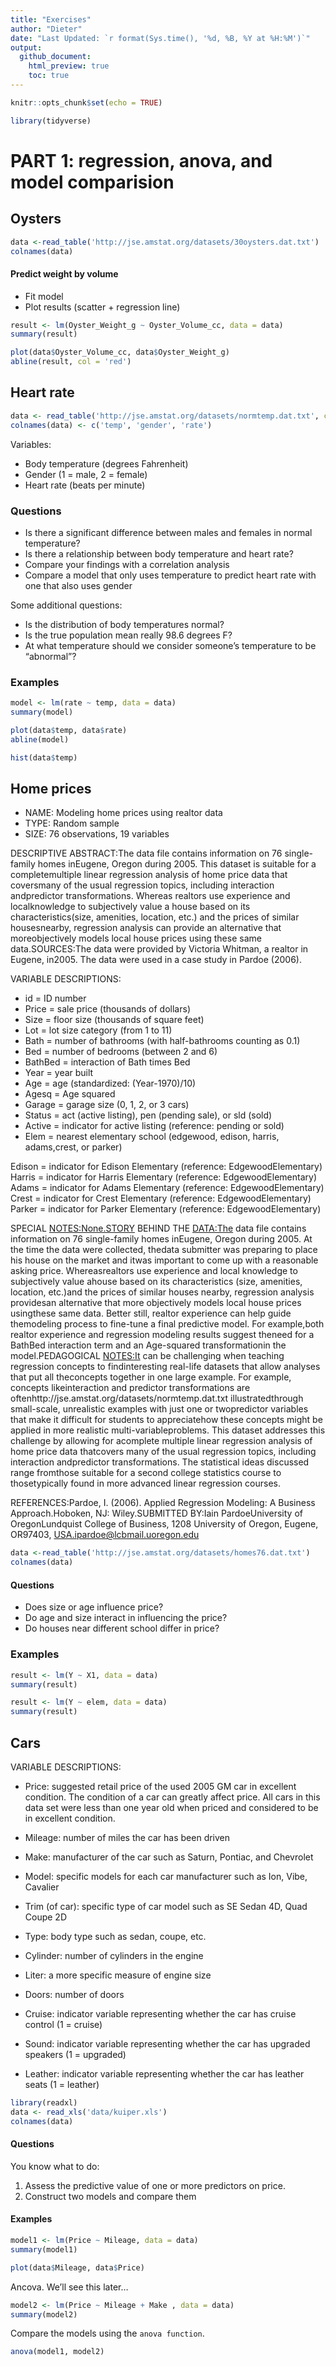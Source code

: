 ```yaml
---
title: "Exercises"
author: "Dieter"
date: "Last Updated: `r format(Sys.time(), '%d, %B, %Y at %H:%M')`"
output:
  github_document:
    html_preview: true
    toc: true
---
```


```r
knitr::opts_chunk$set(echo = TRUE)
```

```r
library(tidyverse)
```

# PART 1: regression, anova, and model comparision

## Oysters

```r
data <-read_table('http://jse.amstat.org/datasets/30oysters.dat.txt')
colnames(data)
```

#### Predict weight by volume

-   Fit model
-   Plot results (scatter + regression line)

```r
result <- lm(Oyster_Weight_g ~ Oyster_Volume_cc, data = data)
summary(result)
```

```r
plot(data$Oyster_Volume_cc, data$Oyster_Weight_g)
abline(result, col = 'red')
```

## Heart rate

```r
data <- read_table('http://jse.amstat.org/datasets/normtemp.dat.txt', col_names = FALSE)
colnames(data) <- c('temp', 'gender', 'rate')
```

Variables:

-   Body temperature (degrees Fahrenheit)
-   Gender (1 = male, 2 = female)
-   Heart rate (beats per minute)

### Questions

-   Is there a significant difference between males and females in normal temperature?
-   Is there a relationship between body temperature and heart rate?
-   Compare your findings with a correlation analysis
-   Compare a model that only uses temperature to predict heart rate with one that also uses gender

Some additional questions:

-   Is the distribution of body temperatures normal?
-   Is the true population mean really 98.6 degrees F?
-   At what temperature should we consider someone's temperature to be "abnormal"?


### Examples

```r
model <- lm(rate ~ temp, data = data)
summary(model)
```

```r
plot(data$temp, data$rate)
abline(model)
```
```r
hist(data$temp)
```


## Home prices

-   NAME: Modeling home prices using realtor data
-   TYPE: Random sample
-   SIZE: 76 observations, 19 variables

DESCRIPTIVE ABSTRACT:The data file contains information on 76 single-family homes inEugene, Oregon during 2005. This dataset is suitable for a completemultiple linear regression analysis of home price data that coversmany of the usual regression topics, including interaction andpredictor transformations. Whereas realtors use experience and localknowledge to subjectively value a house based on its characteristics(size, amenities, location, etc.) and the prices of similar housesnearby, regression analysis can provide an alternative that moreobjectively models local house prices using these same data.SOURCES:The data were provided by Victoria Whitman, a realtor in Eugene, in2005. The data were used in a case study in Pardoe (2006).

VARIABLE DESCRIPTIONS:

-   id = ID number
-   Price = sale price (thousands of dollars)
-   Size = floor size (thousands of square feet)
-   Lot = lot size category (from 1 to 11)
-   Bath = number of bathrooms (with half-bathrooms counting as 0.1)
-   Bed = number of bedrooms (between 2 and 6)
-   BathBed = interaction of Bath times Bed
-   Year = year built
-   Age = age (standardized: (Year-1970)/10)
-   Agesq = Age squared
-   Garage = garage size (0, 1, 2, or 3 cars)
-   Status = act (active listing), pen (pending sale), or sld (sold)
-   Active = indicator for active listing (reference: pending or sold)
-   Elem = nearest elementary school (edgewood, edison, harris, adams,crest, or parker)

Edison = indicator for Edison Elementary (reference: EdgewoodElementary) Harris = indicator for Harris Elementary (reference: EdgewoodElementary) Adams = indicator for Adams Elementary (reference: EdgewoodElementary) Crest = indicator for Crest Elementary (reference: EdgewoodElementary) Parker = indicator for Parker Elementary (reference: EdgewoodElementary)

SPECIAL <NOTES:None.STORY> BEHIND THE <DATA:The> data file contains information on 76 single-family homes inEugene, Oregon during 2005. At the time the data were collected, thedata submitter was preparing to place his house on the market and itwas important to come up with a reasonable asking price. Whereasrealtors use experience and local knowledge to subjectively value ahouse based on its characteristics (size, amenities, location, etc.)and the prices of similar houses nearby, regression analysis providesan alternative that more objectively models local house prices usingthese same data. Better still, realtor experience can help guide themodeling process to fine-tune a final predictive model. For example,both realtor experience and regression modeling results suggest theneed for a BathBed interaction term and an Age-squared transformationin the model.PEDAGOGICAL <NOTES:It> can be challenging when teaching regression concepts to findinteresting real-life datasets that allow analyses that put all theconcepts together in one large example. For example, concepts likeinteraction and predictor transformations are oftenhttp://jse.amstat.org/datasets/normtemp.dat.txt illustratedthrough small-scale, unrealistic examples with just one or twopredictor variables that make it difficult for students to appreciatehow these concepts might be applied in more realistic multi-variableproblems. This dataset addresses this challenge by allowing for acomplete multiple linear regression analysis of home price data thatcovers many of the usual regression topics, including interaction andpredictor transformations. The statistical ideas discussed range fromthose suitable for a second college statistics course to thosetypically found in more advanced linear regression courses.

REFERENCES:Pardoe, I. (2006). Applied Regression Modeling: A Business Approach.Hoboken, NJ: Wiley.SUBMITTED BY:Iain PardoeUniversity of OregonLundquist College of Business, 1208 University of Oregon, Eugene, OR97403, [USA.ipardoe\@lcbmail.uoregon.edu](mailto:USA.ipardoe@lcbmail.uoregon.edu){.email}

```r
data <-read_table('http://jse.amstat.org/datasets/homes76.dat.txt')
colnames(data)

```

#### Questions

-   Does size or age influence price?
-   Do age and size interact in influencing the price?
-   Do houses near different school differ in price?

### Examples

```r
result <- lm(Y ~ X1, data = data)
summary(result)
```

```r
result <- lm(Y ~ elem, data = data)
summary(result)
```

## Cars

VARIABLE DESCRIPTIONS:

-   Price: suggested retail price of the used 2005 GM car in excellent condition. The condition of a car can greatly affect price. All cars in this data set were less than one year old when priced and considered to be in excellent condition.

-   Mileage: number of miles the car has been driven

-   Make: manufacturer of the car such as Saturn, Pontiac, and Chevrolet

-   Model: specific models for each car manufacturer such as Ion, Vibe, Cavalier

-   Trim (of car): specific type of car model such as SE Sedan 4D, Quad Coupe 2D

-   Type: body type such as sedan, coupe, etc.

-   Cylinder: number of cylinders in the engine\

-   Liter: a more specific measure of engine size

-   Doors: number of doors

-   Cruise: indicator variable representing whether the car has cruise control (1 = cruise)

-   Sound: indicator variable representing whether the car has upgraded speakers (1 = upgraded)

-   Leather: indicator variable representing whether the car has leather seats (1 = leather)

```r
library(readxl)
data <- read_xls('data/kuiper.xls')
colnames(data)
```

#### Questions

You know what to do:

1)  Assess the predictive value of one or more predictors on price.
2)  Construct two models and compare them

#### Examples

```r
model1 <- lm(Price ~ Mileage, data = data)
summary(model1)
```

```r
plot(data$Mileage, data$Price)
```

Ancova. We'll see this later...

```r
model2 <- lm(Price ~ Mileage + Make , data = data)
summary(model2)
```

Compare the models using the `anova function`.

```r
anova(model1, model2)
```
